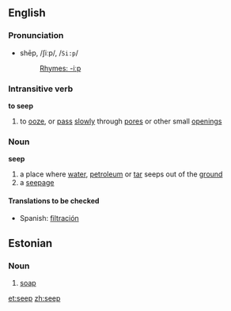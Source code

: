 ==English==
===Pronunciation===
*shēp, /ʃiːp/, /<tt>Si:p</tt>/
*:[[Rhymes:English:-iːp|Rhymes: -iːp]]
===Intransitive verb===
'''to seep'''
# to [[ooze]], or [[pass]] [[slowly]] through [[pore]]s or other small [[opening]]s
===Noun===
'''seep'''
#a place where [[water]], [[petroleum]] or [[tar]] seeps out of the [[ground]]
#a [[seepage]]

====Translations to be checked====
*Spanish: [[filtración]]

==Estonian==
===Noun===
# [[soap]]

[[et:seep]]
[[zh:seep]]